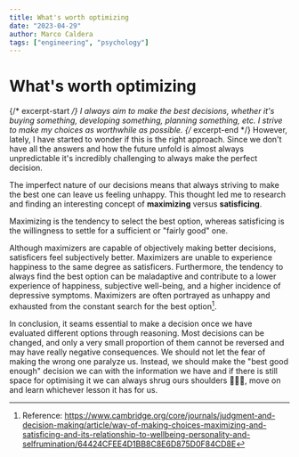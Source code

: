 ```yaml
---
title: What's worth optimizing
date: "2023-04-29"
author: Marco Caldera
tags: ["engineering", "psychology"]
---
```


# What's worth optimizing

{/* excerpt-start */}
I always aim to make the best decisions, whether it's buying something, developing something, planning something, etc. I strive to make my choices as worthwhile as possible.
{/* excerpt-end */}
However, lately, I have started to wonder if this is the right approach. Since we don't have all the answers and how the future unfold is almost always unpredictable it's incredibly challenging to always make the perfect decision.

The imperfect nature of our decisions means that always striving to make the best one can leave us feeling unhappy. This thought led me to research and finding an interesting concept of **maximizing** versus **satisficing**.

Maximizing is the tendency to select the best option, whereas satisficing is the willingness to settle for a sufficient or "fairly good" one.

Although maximizers are capable of objectively making better decisions, satisficers feel subjectively better. Maximizers are unable to experience happiness to the same degree as satisficers. Furthermore, the tendency to always find the best option can be maladaptive and contribute to a lower experience of happiness, subjective well-being, and a higher incidence of depressive symptoms. Maximizers are often portrayed as unhappy and exhausted from the constant search for the best option[^1].

In conclusion, it seams essential to make a decision once we have evaluated different options through reasoning.
Most decisions can be changed, and only a very small proportion of them cannot be reversed and may have really negative consequences. We should not let the fear of making the wrong one paralyze us. Instead, we should make the "best good enough" decision we can with the information we have and if there is still space for optimising it we can always shrug ours shoulders 🤷🏼‍♂️, move on and learn whichever lesson it has for us.

[^1]: Reference: https://www.cambridge.org/core/journals/judgment-and-decision-making/article/way-of-making-choices-maximizing-and-satisficing-and-its-relationship-to-wellbeing-personality-and-selfrumination/64424CFEE4D1BB8C8E6D875D0F84CD8E
